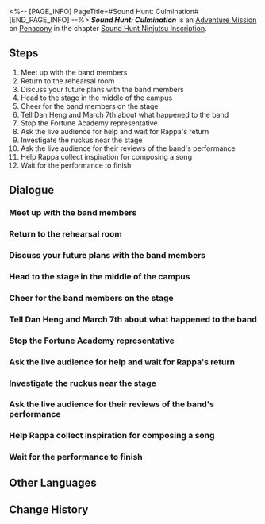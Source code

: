 <%-- [PAGE_INFO]
PageTitle=#Sound Hunt: Culmination#
[END_PAGE_INFO] --%>
{{Stub|Dialogue.}}
{{Mission Infobox
|id            = 8026104
|title         = 
|image         = Mission Sound Hunt Culmination.png{{subst:void|<!--$UPLOAD:<<SpriteOutput/Chronicle/8026104.png>-<Mission Sound Hunt Culmination.png>-<Fate's Atlas Images>>-->}}
|type          = Adventure
|event_name    = 
|chapter       = Sound Hunt Ninjutsu Inscription
|requirements  = [[Adventure Mission]] ''[[Sound Hunt: Continuation]]'' completed
|summary       = The academy representative has disqualified you from the performance and ordered you to disband, but through Mr. Reca, you have uncovered the true reason for the guitarist's disappearance... With your collective efforts, The Dazzling manages to grace the stage and deliver a spectacular closing show.
|characters    = Trailblazer
|startLocation = [[Penacony]] - [[Penacony Paperfold University College]]
|world         = Penacony
|area          = Penacony Paperfold University College
|prev          = Sound Hunt: Continuation
|next          = Sound Hunt: Epilogue
|rewards       = Stellar Jade*20; Traveler's Guide*2; Lost Crystal*2; Dance in a Deep Dream*1 { text = ''Dance in a Deep Dream'' }; Credit*20,000
}}
'''''Sound Hunt: Culmination''''' is an [[Adventure Mission]] on [[Penacony]] in the chapter [[Sound Hunt Ninjutsu Inscription]].

==Steps==
# Meet up with the band members
# Return to the rehearsal room
# Discuss your future plans with the band members
# Head to the stage in the middle of the campus
# Cheer for the band members on the stage
# Tell Dan Heng and March 7th about what happened to the band
# Stop the Fortune Academy representative
# Ask the live audience for help and wait for Rappa's return
# Investigate the ruckus near the stage
# Ask the live audience for their reviews of the band's performance
# Help Rappa collect inspiration for composing a song
# Wait for the performance to finish

<!--
==Gameplay Notes==

--><!--
==Trial Character==

-->
==Dialogue==
{{Stub Dialogue}}

===Meet up with the band members===
{{Mission Description|type=adventure|location=Penacony Paperfold University College|You've become the manager of the music party's performing band, and now your band needs to complete 3 performances on the stage in the middle of the campus.<br />Arfey's absence has a serious impact on the performance. Discuss the current situation with your band members.}}
{{Dialogue Start}}
:{{tx}}
{{Dialogue End}}

===Return to the rehearsal room===
{{Mission Description|type=adventure|location=Penacony Paperfold University College|update|You've become the manager of the music party's performing band, and now your band needs to complete 3 performances on the stage in the middle of the campus.<br />Return to the practice room and discuss your future plans further.}}
{{Dialogue Start}}
:{{tx}}
{{Dialogue End}}

===Discuss your future plans with the band members===
{{Mission Description|type=adventure|location=Penacony Paperfold University College|update|You've become the manager of the music party's performing band, and now your band needs to complete 3 performances on the stage in the middle of the campus.<br />Meet up with the band members, discuss what you have so far, and figure out what to do from here.}}
{{Dialogue Start}}
:{{tx}}
{{Dialogue End}}

===Head to the stage in the middle of the campus===
{{Mission Description|type=adventure|location=Penacony Paperfold University College|update|You've become the manager of the music party's performing band, and now your band needs to complete 3 performances on the stage in the middle of the campus.<br />Rappa plans to go save Arfey, who is currently detained somewhere. Meanwhile, the closing performance is about to begin. You and the other two members need to buy her more time.}}
{{Dialogue Start}}
:{{tx}}
{{Dialogue End}}

===Cheer for the band members on the stage===
{{Mission Description|type=adventure|location=Penacony Paperfold University College|update|You've become the manager of the music party's performing band, and now your band needs to complete 3 performances on the stage in the middle of the campus.<br />Czipo and Dafanchy are forced to take to the stage to buy some time... Go and see how they are doing.}}
{{Dialogue Start}}
:{{tx}}
{{Dialogue End}}

===Tell Dan Heng and March 7th about what happened to the band===
{{Mission Description|type=adventure|location=Penacony Paperfold University College|update|You've become the manager of the music party's performing band, and now your band needs to complete 3 performances on the stage in the middle of the campus.<br />Rappa still hasn't gotten back. In the crowd, you discover Dan Heng and March 7th. Ask them whether they have any ideas.}}
{{Dialogue Start}}
:{{tx}}
{{Dialogue End}}

===Stop the Fortune Academy representative===
{{Mission Description|type=adventure|location=Penacony Paperfold University College|update|You've become the manager of the music party's performing band, and now your band needs to complete 3 performances on the stage in the middle of the campus.<br />The Fortune Academy representative discovered how you've secretly started performing and plans to kick the band off the stage. Go stop him!}}
{{Dialogue Start}}
:{{tx}}
{{Dialogue End}}

===Ask the live audience for help and wait for Rappa's return===
{{Mission Description|type=adventure|location=Penacony Paperfold University College|update|You've become the manager of the music party's performing band, and now your band needs to complete 3 performances on the stage in the middle of the campus.<br />You and the Fortune Academy representative made a wager: If the band cannot start their performance before he reaches the stage, then all members will be expelled. As you wait for Rappa to turn, chat with the audience. Perhaps... things might take a turn for the better.}}
{{Dialogue Start}}
:{{tx}}
{{Dialogue End}}

===Investigate the ruckus near the stage===
{{Mission Description|type=adventure|location=Penacony Paperfold University College|update|You've become the manager of the music party's performing band, and now your band needs to complete 3 performances on the stage in the middle of the campus.<br />A ruckus suddenly starts near the stage. Go check it out.}}
{{Dialogue Start}}
:{{tx}}
{{Dialogue End}}

===Ask the live audience for their reviews of the band's performance===
{{Mission Description|type=adventure|location=Penacony Paperfold University College|update|You've become the manager of the music party's performing band, and now your band needs to complete 3 performances on the stage in the middle of the campus.<br />Rappa arrives in the nick of time! The closing act has begun! Per convention, go ask the live audience what they think about your band.}}
{{Dialogue Start}}
:{{tx}}
{{Dialogue End}}

===Help Rappa collect inspiration for composing a song===
{{Mission Description|type=adventure|location=Penacony Paperfold University College|update|You've become the manager of the music party's performing band, and now your band needs to complete 3 performances on the stage in the middle of the campus.<br />The academy rep kicks the band out of the practice room and declares they want to cancel your eligibility to perform. You decided to forcibly perform on the closing ceremony stage in order to fight against the academy, and you still need to prioritize collecting enough inspiration to help Rappa with composing.}}
{{Dialogue Start}}
:{{tx}}
{{Dialogue End}}

===Wait for the performance to finish===
{{Mission Description|type=adventure|location=Penacony Paperfold University College|update|You've become the manager of the music party's performing band, and now your band needs to complete 3 performances on the stage in the middle of the campus.<br />The band's performance received high accolades, and your job is finally about to end...}}
{{Dialogue Start}}
:{{tx}}
{{Dialogue End}}

==Other Languages==
{{Other Languages
|en   = Sound Hunt: Culmination
|zhs  = 音律狩猎•终极篇
|zht  = 音律狩獵•終極篇
|ja   = 音律狩猟・終章
|ko   = 음률 사냥•궁극편
|es   = Cacería del Sonido: Conclusión
|fr   = Chasse au son&nbsp;: Culmination
|ru   = Музыкальная охота: Конец
|th   = ทำนองไล่ล่า: บทจบ
|vi   = Săn Bắn Âm Luật: Chương Kết Thúc
|de   = Klangjagd: Das Ende
|id   = Perburuan Nada: Puncak
|pt   = Caça ao Som: Culminação
}}

==Change History==
{{Change History|2.6}}
